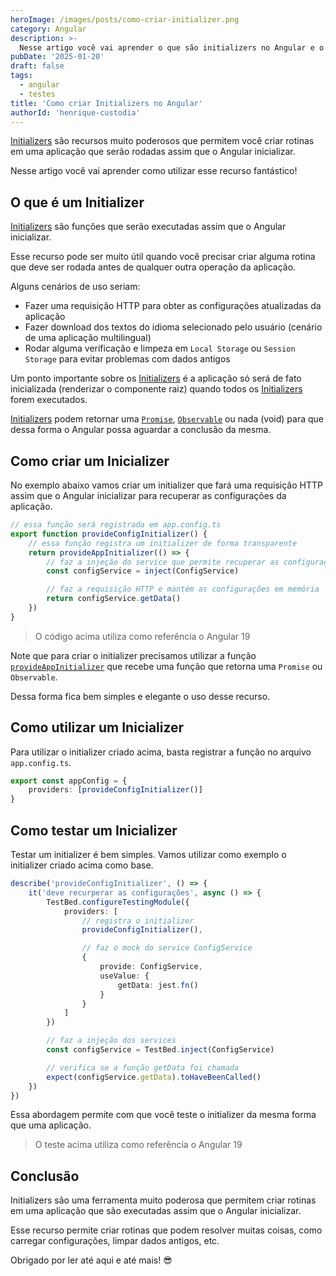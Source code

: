 ```yaml
---
heroImage: /images/posts/como-criar-initializer.png
category: Angular
description: >-
  Nesse artigo você vai aprender o que são initializers no Angular e o e como utilizar esse recurso para criar rotinas dentro da sua aplicação.
pubDate: '2025-01-20'
draft: false
tags:
  - angular
  - testes
title: 'Como criar Initializers no Angular'
authorId: 'henrique-custodia'
---
```



[Initializers](https://angular.dev/api/core/provideAppInitializer) são recursos muito poderosos que permitem você criar rotinas em uma aplicação que serão rodadas assim que o Angular inicializar.

Nesse artigo você vai aprender como utilizar esse recurso fantástico!

> <EmbedYtVideo src='https://www.youtube.com/embed/Rb9zgZQpanA?si=jKs3IsTv8hZM3z9r' />

## O que é um Initializer

[Initializers](https://angular.dev/api/core/provideAppInitializer) são funções que serão executadas assim que o Angular inicializar.

Esse recurso pode ser muito útil quando você precisar criar alguma rotina que deve ser rodada antes de qualquer outra operação da aplicação.

Alguns cenários de uso seriam:

- Fazer uma requisição HTTP para obter as configurações atualizadas da aplicação
- Fazer download dos textos do idioma selecionado pelo usuário (cenário de uma aplicação multilingual)
- Rodar alguma verificação e limpeza em `Local Storage` ou `Session Storage` para evitar problemas com dados antigos

Um ponto importante sobre os [Initializers](https://angular.dev/api/core/provideAppInitializer) é a aplicação só será de fato inicializada (renderizar o componente raiz) quando todos os [Initializers](https://angular.dev/api/core/provideAppInitializer) forem executados.

[Initializers](https://angular.dev/api/core/provideAppInitializer) podem retornar uma [`Promise`](https://developer.mozilla.org/pt-BR/docs/Web/JavaScript/Reference/Global_Objects/Promise), [`Observable`](https://rxjs.dev/guide/observable) ou nada (void) para que dessa forma o Angular possa aguardar a conclusão da mesma.

## Como criar um Inicializer

No exemplo abaixo vamos criar um initializer que fará uma requisição HTTP assim que o Angular inicializar para recuperar as configurações da aplicação.

```ts
// essa função será registrada em app.config.ts
export function provideConfigInitializer() {
	// essa função registra um initializer de forma transparente
	return provideAppInitializer(() => {
		// faz a injeção do service que permite recuperar as configurações do servidor
		const configService = inject(ConfigService)

		// faz a requisição HTTP e mantém as configurações em memória
		return configService.getData()
	})
}
```

> O código acima utiliza como referência o Angular 19

Note que para criar o initializer precisamos utilizar a função [`provideAppInitializer`](https://angular.dev/api/core/provideAppInitializer#) que recebe uma função que retorna uma `Promise` ou `Observable`.

Dessa forma fica bem simples e elegante o uso desse recurso.

## Como utilizar um Inicializer

Para utilizar o initializer criado acima, basta registrar a função no arquivo `app.config.ts`.

```ts
export const appConfig = {
	providers: [provideConfigInitializer()]
}
```

<Ads />

## Como testar um Inicializer

Testar um initializer é bem simples. Vamos utilizar como exemplo o initializer criado acima como base.

```ts
describe('provideConfigInitializer', () => {
	it('deve recurperar as configurações', async () => {
		TestBed.configureTestingModule({
			providers: [
				// registra o initializer
				provideConfigInitializer(),

				// faz o mock do service ConfigService
				{
					provide: ConfigService,
					useValue: {
						getData: jest.fn()
					}
				}
			]
		})

		// faz a injeção dos services
		const configService = TestBed.inject(ConfigService)

		// verifica se a função getData foi chamada
		expect(configService.getData).toHaveBeenCalled()
	})
})
```

Essa abordagem permite com que você teste o initializer da mesma forma que uma aplicação.

> O teste acima utiliza como referência o Angular 19

## Conclusão

Initializers são uma ferramenta muito poderosa que permitem criar rotinas em uma aplicação que são executadas assim que o Angular inicializar.

Esse recurso permite criar rotinas que podem resolver muitas coisas, como carregar configurações, limpar dados antigos, etc.

Obrigado por ler até aqui e até mais! 😎
